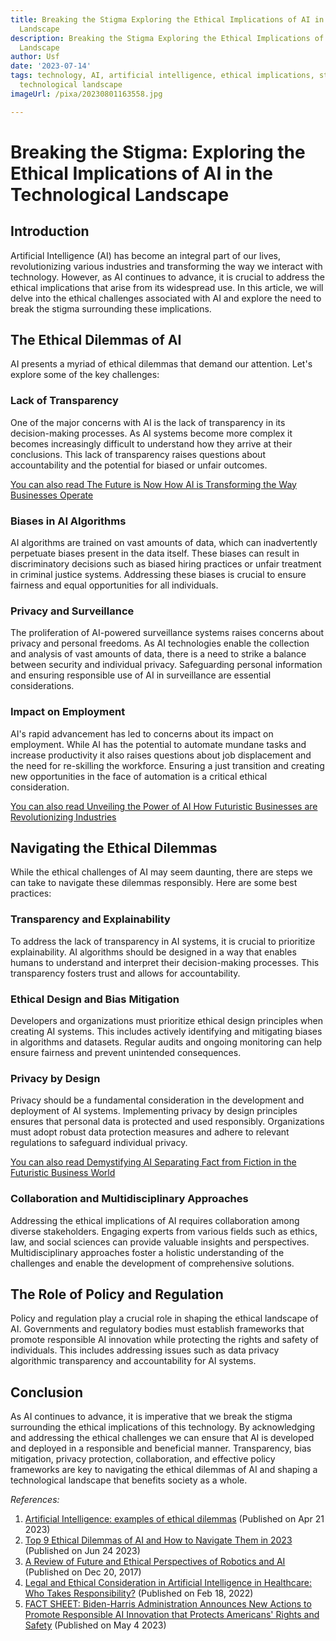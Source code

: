```yaml
---
title: Breaking the Stigma Exploring the Ethical Implications of AI in the Technological
  Landscape
description: Breaking the Stigma Exploring the Ethical Implications of AI in the Technological
  Landscape
author: Usf
date: '2023-07-14'
tags: technology, AI, artificial intelligence, ethical implications, stigma, exploring,
  technological landscape
imageUrl: /pixa/20230801163558.jpg

---
```

# Breaking the Stigma: Exploring the Ethical Implications of AI in the Technological Landscape

## Introduction

Artificial Intelligence (AI) has become an integral part of our lives, revolutionizing various industries and transforming the  way we interact with  technology. However, as AI continues  to advance, it is  crucial to  address the  ethical implications that arise from its  widespread use. In  this article, we will delve into  the ethical challenges associated with AI and explore the need to break the stigma surrounding these implications.

## The Ethical Dilemmas of AI

AI presents a myriad of ethical dilemmas that demand our attention. Let's explore some of the key  challenges:

### Lack of Transparency

One of the major concerns with AI is the lack of transparency in its decision-making processes. As AI systems become more complex it becomes increasingly difficult to understand how they arrive at their conclusions. This lack of transparency raises questions about accountability and the potential for biased or unfair outcomes.

[You can also read The Future is Now How AI is Transforming the  Way Businesses Operate](The%20Future%20is%20Now%20How%20AI%20is%20Transforming%20the%20Way%20Businesses%20Operate)


### Biases in AI Algorithms

AI algorithms are trained on vast amounts of data, which can inadvertently perpetuate biases  present in the  data itself. These biases can  result in discriminatory decisions such as biased hiring practices or unfair treatment in criminal justice systems. Addressing these biases is crucial to ensure fairness and equal opportunities for all individuals.

### Privacy and Surveillance

The proliferation of AI-powered surveillance systems raises concerns about privacy and  personal freedoms. As AI technologies enable the collection and analysis of  vast amounts of  data,  there is a need  to strike a  balance  between security and individual privacy. Safeguarding personal information and ensuring responsible use of AI in surveillance are essential considerations.

###  Impact on Employment

AI's rapid advancement has led to concerns about its impact on employment. While AI  has the potential to  automate mundane tasks and increase productivity it also raises questions about job displacement  and the need for re-skilling the workforce. Ensuring a just transition and creating new opportunities in the face of automation is a critical ethical consideration.

[You can also read Unveiling  the Power of AI How Futuristic Businesses are Revolutionizing  Industries](Unveiling%20the%20Power%20of%20AI%20How%20Futuristic%20Businesses%20are%20Revolutionizing%20Industries)


##  Navigating the Ethical Dilemmas

While the ethical  challenges of AI may  seem daunting, there are steps we can take to navigate these  dilemmas responsibly. Here are some best practices:

### Transparency and Explainability

To address the lack of transparency in AI systems, it is crucial to prioritize explainability. AI algorithms should be designed in a way that enables humans to understand and interpret their decision-making processes. This transparency fosters  trust and allows for accountability.

### Ethical Design and Bias Mitigation

Developers and organizations must prioritize ethical design principles when creating AI  systems. This includes  actively  identifying and mitigating biases in algorithms and  datasets. Regular audits  and ongoing monitoring can  help ensure  fairness  and  prevent unintended consequences.

###  Privacy by Design

Privacy should be a fundamental consideration in  the development and deployment of AI systems. Implementing privacy by design principles ensures  that personal  data is protected  and used responsibly. Organizations must adopt robust data protection measures and adhere  to relevant regulations to safeguard individual privacy.

[You can also read Demystifying AI Separating Fact from Fiction in the Futuristic Business World](Demystifying%20AI%20Separating%20Fact%20from%20Fiction%20in%20the%20Futuristic%20Business%20World)


### Collaboration and  Multidisciplinary Approaches

Addressing the ethical implications of  AI requires collaboration among  diverse  stakeholders. Engaging experts from various fields such as ethics, law, and social sciences can provide valuable insights and perspectives. Multidisciplinary  approaches foster a  holistic understanding of the challenges  and  enable the development of comprehensive  solutions.

## The Role of Policy and Regulation

Policy and regulation play a  crucial  role in shaping the  ethical landscape of AI. Governments and regulatory  bodies must establish frameworks that promote responsible AI  innovation while protecting the rights and safety of individuals. This  includes  addressing issues such as data privacy algorithmic transparency and accountability for AI systems.

## Conclusion

As AI continues to advance, it is imperative  that we break the stigma surrounding the ethical implications of this  technology.  By acknowledging  and addressing the ethical challenges we can ensure that AI is developed  and deployed  in a  responsible and beneficial  manner. Transparency, bias mitigation, privacy protection, collaboration, and effective policy frameworks are  key to  navigating the ethical dilemmas of AI and shaping a technological landscape that benefits society as  a whole.

*References:*

1. [Artificial Intelligence: examples of ethical dilemmas](https://www.unesco.org/en/artificial-intelligence/recommendation-ethics/cases)  (Published on Apr 21 2023)
2. [Top 9 Ethical Dilemmas of AI and How to Navigate  Them in 2023](https://research.aimultiple.com/ai-ethics/) (Published on Jun 24 2023)
3. [A Review of Future and Ethical Perspectives of Robotics and AI](https://www.frontiersin.org/articles/10.3389/frobt.2017.00075/full) (Published on Dec 20, 2017)
4. [Legal and Ethical Consideration in Artificial Intelligence in Healthcare: Who Takes Responsibility?](https://www.frontiersin.org/articles/10.3389/fsurg.2022.862322/full) (Published  on Feb 18, 2022)
5. [FACT SHEET: Biden-Harris Administration Announces New Actions to Promote Responsible AI Innovation that Protects Americans' Rights and Safety](https://www.whitehouse.gov/briefing-room/statements-releases/2023/05/04/fact-sheet-biden-harris-administration-announces-new-actions-to-promote-responsible-ai-innovation-that-protects-americans-rights-and-safety/) (Published  on May 4 2023)